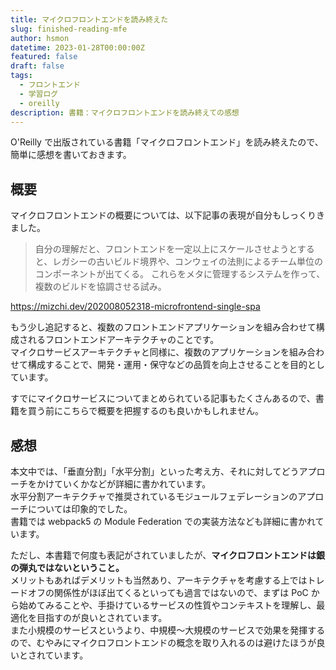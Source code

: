 ```yaml
---
title: マイクロフロントエンドを読み終えた
slug: finished-reading-mfe
author: hsmon
datetime: 2023-01-28T00:00:00Z
featured: false
draft: false
tags:
  - フロントエンド
  - 学習ログ
  - oreilly
description: 書籍：マイクロフロントエンドを読み終えての感想
---
```



O'Reilly で出版されている書籍「マイクロフロントエンド」を読み終えたので、簡単に感想を書いておきます。

<OG url="https://www.oreilly.co.jp/books/9784814400027/" />

## 概要

マイクロフロントエンドの概要については、以下記事の表現が自分もしっくりきました。

> 自分の理解だと、フロントエンドを一定以上にスケールさせようとすると、レガシーの古いビルド境界や、コンウェイの法則によるチーム単位のコンポーネントが出てくる。
> これらをメタに管理するシステムを作って、複数のビルドを協調させる試み。

https://mizchi.dev/202008052318-microfrontend-single-spa

もう少し追記すると、複数のフロントエンドアプリケーションを組み合わせて構成されるフロントエンドアーキテクチャのことです。  
マイクロサービスアーキテクチャと同様に、複数のアプリケーションを組み合わせて構成することで、開発・運用・保守などの品質を向上させることを目的としています。

すでにマイクロサービスについてまとめられている記事もたくさんあるので、書籍を買う前にこちらで概要を把握するのも良いかもしれません。

<OG url="https://engineering.mercari.com/blog/entry/2018-12-06-162827/" />

<OG url="https://intro-to-micro-frontends.netlify.app/contents/microfrontends/10_overview_of_micro_frontends.html" />

## 感想

本文中では、「垂直分割」「水平分割」といった考え方、それに対してどうアプローチをかけていくかなどが詳細に書かれています。  
水平分割アーキテクチャで推奨されているモジュールフェデレーションのアプローチについては印象的でした。  
書籍では webpack5 の Module Federation での実装方法なども詳細に書かれています。

<OG url="https://webpack.js.org/concepts/module-federation/" />

ただし、本書籍で何度も表記がされていましたが、**マイクロフロントエンドは銀の弾丸ではないということ。**  
メリットもあればデメリットも当然あり、アーキテクチャを考慮する上ではトレードオフの関係性がほぼ出てくるといっても過言ではないので、まずは PoC から始めてみることや、手掛けているサービスの性質やコンテキストを理解し、最適化を目指すのが良いとされています。  
また小規模のサービスというより、中規模〜大規模のサービスで効果を発揮するので、むやみにマイクロフロントエンドの概念を取り入れるのは避けたほうが良いとされています。
